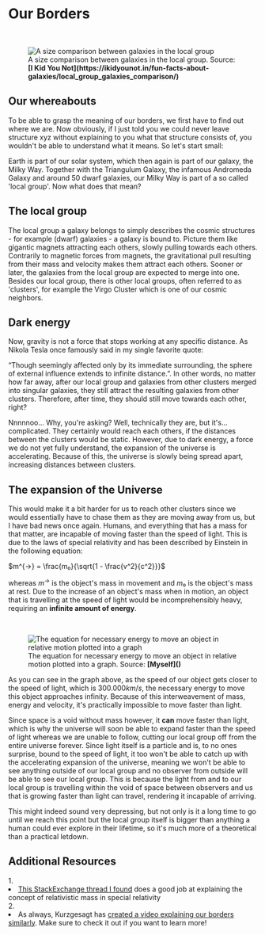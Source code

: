 
# Our Borders

<ReadingTime />
<AudioPlayer ident="borders" />

<br/>
<figure>
<Image src={require(".//../../../resources/images/localgroup.png")} alt="A size comparison between galaxies in the local group" />
<figcaption style={{ color: "rgb(156, 156, 156)", fontSize: "14px", marginTop: "2px" }}>A size comparison between galaxies in the local group. Source: <strong>[I Kid You Not](https://ikidyounot.in/fun-facts-about-galaxies/local_group_galaxies_comparison/)</strong></figcaption>
</figure>

## Our whereabouts
To be able to grasp the meaning of our borders, we first have to find out where we are. Now obviously, if I just told you we could never leave structure xyz without explaining to you what that structure consists of, you wouldn't be able to understand what it means. So let's start small:

Earth is part of our solar system, which then again is part of our galaxy, the Milky Way. Together with the Triangulum Galaxy, the infamous Andromeda Galaxy and around 50 dwarf galaxies, our Milky Way is part of a so called 'local group'. Now what does that mean?

## The local group
The local group a galaxy belongs to simply describes the cosmic structures - for example (dwarf) galaxies - a galaxy is bound to. Picture them like gigantic magnets attracting each others, slowly pulling towards each others. Contrarily to magnetic forces from magnets, the gravitational pull resulting from their mass and velocity makes them attract each others. Sooner or later, the galaxies from the local group are expected to merge into one. Besides our local group, there is other local groups, often referred to as 'clusters', for example the Virgo Cluster which is one of our cosmic neighbors.

## Dark energy
Now, gravity is not a force that stops working at any specific distance. As Nikola Tesla once famously said in my single favorite quote:

“Though seemingly affected only by its immediate surrounding, the sphere of external influence extends to infinite distance.”. In other words, no matter how far away, after our local group and galaxies from other clusters merged into singular galaxies, they still attract the resulting galaxies from other clusters. Therefore, after time, they should still move towards each other, right?

Nnnnnoo... Why, you're asking? Well, technically they are, but it's... complicated. They certainly would reach each others, if the distances between the clusters would be static. However, due to dark energy, a force we do not yet fully understand, the expansion of the universe is accelerating. Because of this, the universe is slowly being spread apart, increasing distances between clusters.

## The expansion of the Universe
This would make it a bit harder for us to reach other clusters since we would essentially have to chase them as they are moving away from us, but I have bad news once again. Humans, and everything that has a mass for that matter, are incapable of moving faster than the speed of light. This is due to the laws of special relativity and has been described by Einstein in the following equation:

$m^{→} = \frac{m₀}{\sqrt{1 - \frac{v^2}{c^2}}}$ 

whereas $m^{→}$ is the object's mass in movement and $m₀$ is the object's mass at rest. Due to the increase of an object's mass when in motion, an object that is travelling at the speed of light would be incomprehensibly heavy, requiring an <strong>infinite amount of energy</strong>. 

<br/>
<figure>
<Image src={require(".//../../../resources/images/relativeenergy.png")} alt="The equation for necessary energy to move an object in relative motion plotted into a graph" />
<figcaption style={{ color: "rgb(156, 156, 156)", fontSize: "14px", marginTop: "2px" }}>The equation for necessary energy to move an object in relative motion plotted into a graph. Source: <strong>[Myself]()</strong></figcaption>
</figure>

As you can see in the graph above, as the speed of our object gets closer to the speed of light, which is $300.000 km/s$, the necessary energy to move this object approaches infinity. Because of this interweavement of mass, energy and velocity, it's practically impossible to move faster than light.

Since space is a void without mass however, it <strong>can</strong> move faster than light, which is why the universe will soon be able to expand faster than the speed of light whereas we are unable to follow, cutting our local group off from the entire universe forever. Since light itself is a particle and is, to no ones surprise, bound to the speed of light, it too won't be able to catch up with the accelerating expansion of the universe, meaning we won't be able to see anything outside of our local group and no observer from outside will be able to see our local group. This is because the light from and to our local group is travelling within the void of space between observers and us that is growing faster than light can travel, rendering it incapable of arriving.

This might indeed sound very depressing, but not only is it a long time to go until we reach this point but the local group itself is bigger than anything a human could ever explore in their lifetime, so it's much more of a theoretical than a practical letdown. 


<SaveArticleSection article="future-borders"/>

## Additional Resources
<AdditionalResources>
  <div>
    <span>1. </span><li><a href="https://physics.stackexchange.com/questions/45320/why-does-an-object-with-higher-speed-gain-more-relativistic-mass" target="_blank">This StackExchange thread I found</a> does a good job at explaining the concept of relativistic mass in special relativity</li>
  </div>
  <div>
    <span>2. </span><li>As always, Kurzgesagt has <a href="https://www.youtube.com/watch?v=uzkD5SeuwzM" target="_blank">created a video explaining our borders similarly</a>. Make sure to check it out if you want to learn more!</li>
  </div>
</AdditionalResources>


<Analytics />

